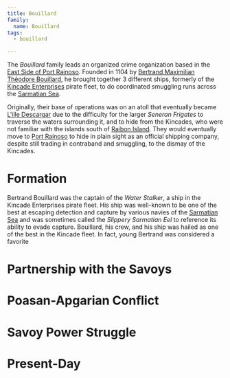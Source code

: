 ```yaml
---
title: Bouillard
family:
  name: Bouillard
tags:
  - bouillard

---
```



The *Bouillard* family leads an organized crime organization based in the
[East Side of Port Rainoso](/locations/port-rainoso#east-side). Founded
in 1104 by
[Bertrand Maximilian Théodore Bouillard](/characters/bertrand-bouillard/),
he brought together 3 different ships, formerly of the
[Kincade Enterprises](/organizations/kincade-enterprises/) pirate fleet,
to do coordinated smuggling runs across the
[Sarmatian Sea](/locations/sarmatian-sea/).

Originally, their base of operations was on an atoll that eventually became
[L'ille Descargar](/locations/descargar-atoll/) due to the difficulty
for the larger *Seneran Frigates* to traverse the waters surrounding it, and to
hide from the Kincades, who were not familiar with the islands south of
[Raibon Island](/locations/raibon-island/). They would eventually move
to [Port Rainoso](/locations/port-rainoso/) to hide in plain sight as an
official shipping company, despite still trading in contraband and smuggling, to
the dismay of the Kincades.

<FamilyTree client:load asset={image} alt="Bouillard Family Tree" />

# Formation

Bertrand Bouillard was the captain of the *Water Stalker*, a ship in the Kincade
Enterprises pirate fleet. His ship was well-known to be one of the best at
escaping detection and capture by various navies of the
[Sarmatian Sea](/locations/sarmatian-sea/) and was sometimes called the
*Slippery Sarmatian Eel* to reference its ability to evade capture. Bouillard,
his crew, and his ship was hailed as one of the best in the Kincade fleet. In
fact, young Bertrand was considered a favorite

# Partnership with the Savoys

# Poasan-Apgarian Conflict

# Savoy Power Struggle

# Present-Day
